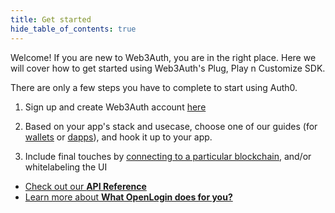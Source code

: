 ```yaml
---
title: Get started
hide_table_of_contents: true
---
```



Welcome! If you are new to Web3Auth, you are in the right place. Here we will cover how to get started using Web3Auth's Plug, Play n Customize SDK.

There are only a few steps you have to complete to start using Auth0.

1. Sign up and create Web3Auth account [here](https://developer.tor.us/)

2. Based on your app's stack and usecase, choose one of our guides (for [wallets](/guides#wallets) or [dapps](/guides#dapps)), and hook it up to your app.

3. Include final touches by [connecting to a particular blockchain](/guides#blockchains), and/or whitelabeling the UI

- [Check out our **API Reference**](api-reference/openlogin/web/installation)
- [Learn more about **What OpenLogin does for you?**](what-is-openlogin)
